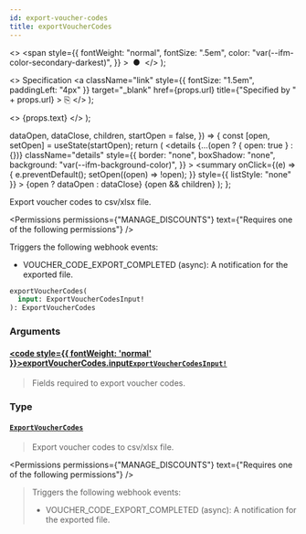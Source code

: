 ```yaml
---
id: export-voucher-codes
title: exportVoucherCodes
---
```


  <>
    <span
      style={{
        fontWeight: "normal",
        fontSize: ".5em",
        color: "var(--ifm-color-secondary-darkest)",
      }}
    >
      &nbsp;●&nbsp;
    </span>
  </>
);

  <>
    Specification
    <a
      className="link"
      style={{ fontSize: "1.5em", paddingLeft: "4px" }}
      target="\_blank"
      href={props.url}
      title={"Specified by " + props.url}
    >
      ⎘
    </a>
  </>
);

  <>
    <span className={props.class}>{props.text}</span>
  </>
);


  dataOpen,
  dataClose,
  children,
  startOpen = false,
}) => {
  const [open, setOpen] = useState(startOpen);
  return (
    <details
      {...(open ? { open: true } : {})}
      className="details"
      style={{
        border: "none",
        boxShadow: "none",
        background: "var(--ifm-background-color)",
      }}
    >
      <summary
        onClick={(e) => {
          e.preventDefault();
          setOpen((open) => !open);
        }}
        style={{ listStyle: "none" }}
      >
        {open ? dataOpen : dataClose}
      </summary>
      {open && children}
    </details>
  );
};

Export voucher codes to csv/xlsx file.

<Badge text="Added in Saleor 3.18" class="secondary margin-bottom--sm" />

<FeaturePreview />

<Permissions
  permissions={"MANAGE_DISCOUNTS"}
  text={"Requires one of the following permissions"}
/>

Triggers the following webhook events:

- VOUCHER_CODE_EXPORT_COMPLETED (async): A notification for the exported file.

```graphql
exportVoucherCodes(
  input: ExportVoucherCodesInput!
): ExportVoucherCodes
```

### Arguments

#### [<code style={{ fontWeight: 'normal' }}>exportVoucherCodes.<b>input</b></code>](#)<Bullet />[`ExportVoucherCodesInput!`](../../../api-reference/discounts/inputs/export-voucher-codes-input) <Badge class="badge badge--secondary" text="non-null"/> <Badge class="badge badge--secondary" text="input"/> <Badge class="badge badge--secondary" text="discounts"/>

> Fields required to export voucher codes.

### Type

#### [`ExportVoucherCodes`](../../../api-reference/discounts/objects/export-voucher-codes) <Badge class="badge badge--secondary" text="object"/> <Badge class="badge badge--secondary" text="discounts"/>

> Export voucher codes to csv/xlsx file.
>
> <Badge text="Added in Saleor 3.18" class="secondary margin-bottom--sm" />
>
> <FeaturePreview />

<Permissions
  permissions={"MANAGE_DISCOUNTS"}
  text={"Requires one of the following permissions"}
/>

> Triggers the following webhook events:
>
> - VOUCHER_CODE_EXPORT_COMPLETED (async): A notification for the exported file.


